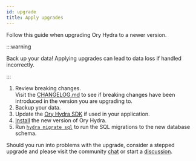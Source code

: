 ```yaml
---
id: upgrade
title: Apply upgrades
---
```


Follow this guide when upgrading Ory Hydra to a newer version.

:::warning

Back up your data! Applying upgrades can lead to data loss if handled incorrectly.

:::

1. Review breaking changes.  
   Visit the [CHANGELOG.md](https://github.com/ory/hydra/blob/master/CHANGELOG.md) to see if breaking changes have been introduced
   in the version you are upgrading to.
1. Backup your data.
1. Update the [Ory Hydra SDK](../sdk/01_index.md) if used in your application.
1. [Install](../install.mdx) the new version of Ory Hydra.
1. Run [`hydra migrate sql`](../cli/hydra-migrate-sql.md) to run the SQL migrations to the new database schema.

Should you run into problems with the upgrade, consider a stepped upgrade and please visit the community
[chat](https://slack.ory.sh/) or start a [discussion](https://github.com/ory/hydra/discussions).
